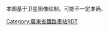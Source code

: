 <noinclude>{{BS-map
| title = 陈江站站线布置图
| map = </noinclude>
\\\\CONTg\CONTg\\~~[[京九铁路]]往[[北京西站]]
\\\\STRg\STRf\ENDEa\
\\\\STR\ABZg2\STRc3!~STR\
\\\\STR\STR!~STRc1\ABZg+4\
\\\\STR\STR\STR2\STRc3
\\\\STR\STR\STRc1\STR+4
\\\STRc2\ABZg3\ABZg2\STRc3\STR
\\\STR+1\STR!~STRc4\STR!~STRc1\STR+4\STR
\\\STR\STR\STR\STR\STR
\\\STR\STR\STR\STR\DST
\\\STR\STR\STR\STR\STR
\\\STR\STR\STR\STR!~STRc2\STR3
\\\STR\STR\STR\ABZg+1\STRc4
\\\LSTR\LSTR\LSTR\LSTR\
\\\STR2\STR!~STRc3\STR!~STRc2\STR3\
\\\STRc1\ABZg+4\ABZg+1\STRc4\
\\\\STR\STR\\
\\KDSTa\STRc2\ABZg3\STR\\
KDSTaq\STR2+r\STRc23!~STR\STR3+1\STR!~STRc4\STR\\
\STRc1\ABZg+14\STRc4\STR\STR\\
\\STR\\STR\STR\\
\\ENDEe\\STRg\STRf\\
\\\\CONTf\CONTf\\~~[[京九铁路]]往[[常平站]]
<noinclude>}}

{{Rdt intro|[[陈江站]]}}

本图基于卫星图像绘制，可能不一定准确。
[[Category:廣東省鐵路車站RDT]]
</noinclude>